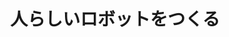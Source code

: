 ﻿---
title: "人らしいロボットをつくる"
category: "工学院"
vol: 58
interviewee: "長谷川 修 "
url: ""
tags: ["システム","ロボット","学習","認識","画像"]
pdf: "58-2.pdf"
career: ""
preface: "人らしい学習を実現するため、新たな画像認識システム「SOINN」を用い、自分で見聞きして物の概念を習得していくヒュ－マノイドロボットを作成しているである。"
---
